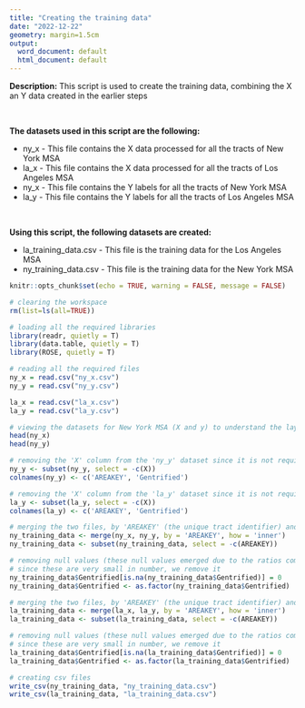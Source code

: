---
title: "Creating the training data"
date: "2022-12-22"
geometry: margin=1.5cm
output:
  word_document: default
  html_document: default
---
**Description:** This script is used to create the training data, combining the X an Y data created in the earlier steps

<br>

**The datasets used in this script are the following:**

* ny_x - This file contains the X data processed for all the tracts of New York MSA
* la_x - This file contains the X data processed for all the tracts of Los Angeles MSA
* ny_x - This file contains the Y labels for all the tracts of New York MSA
* la_y - This file contains the Y labels for all the tracts of Los Angeles MSA

<br>

**Using this script, the following datasets are created:**

* la_training_data.csv - This file is the training data for the Los Angeles MSA
* ny_training_data.csv - This file is the training data for the New York MSA

```{r setup, include=FALSE}
knitr::opts_chunk$set(echo = TRUE, warning = FALSE, message = FALSE)
```

```{r}
# clearing the workspace
rm(list=ls(all=TRUE))

# loading all the required libraries
library(readr, quietly = T)
library(data.table, quietly = T)
library(ROSE, quietly = T)
```

```{r}
# reading all the required files
ny_x = read.csv("ny_x.csv")
ny_y = read.csv("ny_y.csv")

la_x = read.csv("la_x.csv")
la_y = read.csv("la_y.csv")
```

```{r}
# viewing the datasets for New York MSA (X and y) to understand the layout of the datasets before combining them (same for Los Angeles MSA)
head(ny_x)
head(ny_y)
```

```{r}
# removing the 'X' column from the 'ny_y' dataset since it is not required and renaming the columns for readability
ny_y <- subset(ny_y, select = -c(X))
colnames(ny_y) <- c('AREAKEY', 'Gentrified')

# removing the 'X' column from the 'la_y' dataset since it is not required and renaming the columns for readability
la_y <- subset(la_y, select = -c(X))
colnames(la_y) <- c('AREAKEY', 'Gentrified')
```

```{r}
# merging the two files, by 'AREAKEY' (the unique tract identifier) and removing the column 'AREAKEY' since it is not required for training
ny_training_data <- merge(ny_x, ny_y, by = 'AREAKEY', how = 'inner')
ny_training_data <- subset(ny_training_data, select = -c(AREAKEY))

# removing null values (these null values emerged due to the ratios computed while creating the Y labels)
# since these are very small in number, we remove it
ny_training_data$Gentrified[is.na(ny_training_data$Gentrified)] = 0
ny_training_data$Gentrified <- as.factor(ny_training_data$Gentrified)

# merging the two files, by 'AREAKEY' (the unique tract identifier) and removing the column 'AREAKEY' since it is not required for training
la_training_data <- merge(la_x, la_y, by = 'AREAKEY', how = 'inner')
la_training_data <- subset(la_training_data, select = -c(AREAKEY))

# removing null values (these null values emerged due to the ratios computed while creating the Y labels)
# since these are very small in number, we remove it
la_training_data$Gentrified[is.na(la_training_data$Gentrified)] = 0
la_training_data$Gentrified <- as.factor(la_training_data$Gentrified)
```

```{r}
# creating csv files 
write_csv(ny_training_data, "ny_training_data.csv")
write_csv(la_training_data, "la_training_data.csv")
```